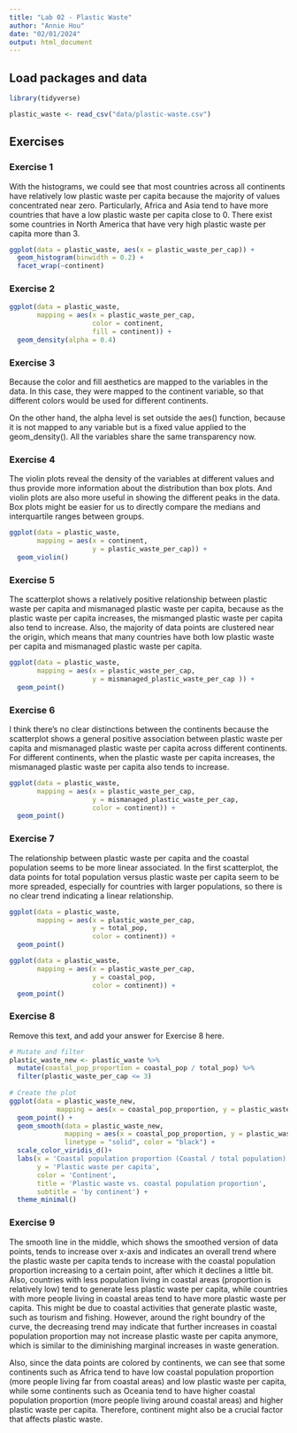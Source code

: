```yaml
---
title: "Lab 02 - Plastic Waste"
author: "Annie Hou"
date: "02/01/2024"
output: html_document
---
```


## Load packages and data

```r
library(tidyverse) 
```

```r
plastic_waste <- read_csv("data/plastic-waste.csv")
```

## Exercises

### Exercise 1

With the histograms, we could see that most countries across all continents have relatively low plastic waste per capita because the majority of values concentrated near zero. Particularly, Africa and Asia tend to have more countries that have a low plastic waste per capita close to 0. There exist some countries in North America that have very high plastic waste per capita more than 3.

```r
ggplot(data = plastic_waste, aes(x = plastic_waste_per_cap)) +
  geom_histogram(binwidth = 0.2) +
  facet_wrap(~continent)
```

### Exercise 2

```r
ggplot(data = plastic_waste, 
       mapping = aes(x = plastic_waste_per_cap, 
                     color = continent, 
                     fill = continent)) +
  geom_density(alpha = 0.4)
```

### Exercise 3

Because the color and fill aesthetics are mapped to the variables in the data. In this case, they were mapped to the continent variable, so that different colors would be used for different continents.

On the other hand, the alpha level is set outside the aes() function, because it is not mapped to any variable but is a fixed value applied to the geom_density(). All the variables share the same transparency now.

### Exercise 4

The violin plots reveal the density of the variables at different values and thus provide more information about the distribution than box plots. And violin plots are also more useful in showing the different peaks in the data. Box plots might be easier for us to directly compare the medians and interquartile ranges between groups.

```r
ggplot(data = plastic_waste, 
       mapping = aes(x = continent, 
                     y = plastic_waste_per_cap)) +
  geom_violin()
```

### Exercise 5

The scatterplot shows a relatively positive relationship between plastic waste per capita and mismanaged plastic waste per capita, because as the plastic waste per capita increases, the mismanged plastic waste per capita also tend to increase. Also, the majority of data points are clustered near the origin, which means that many countries have both low plastic waste per capita and mismanaged plastic waste per capita.

```r
ggplot(data = plastic_waste, 
       mapping = aes(x = plastic_waste_per_cap, 
                     y = mismanaged_plastic_waste_per_cap )) +
  geom_point()
```

### Exercise 6

I think there's no clear distinctions between the continents because the scatterplot shows a general positive association between plastic waste per capita and mismanaged plastic waste per capita across different continents. For different continents, when the plastic waste per capita increases, the mismanaged plastic waste per capita also tends to increase.

```r
ggplot(data = plastic_waste, 
       mapping = aes(x = plastic_waste_per_cap, 
                     y = mismanaged_plastic_waste_per_cap,
                     color = continent)) +
  geom_point()
```

### Exercise 7

The relationship between plastic waste per capita and the coastal population seems to be more linear associated. In the first scatterplot, the data points for total population versus plastic waste per capita seem to be more spreaded, especially for countries with larger populations, so there is no clear trend indicating a linear relationship.

```r
ggplot(data = plastic_waste, 
       mapping = aes(x = plastic_waste_per_cap, 
                     y = total_pop,
                     color = continent)) +
  geom_point()
```

```r
ggplot(data = plastic_waste, 
       mapping = aes(x = plastic_waste_per_cap, 
                     y = coastal_pop,
                     color = continent)) +
  geom_point()
```

### Exercise 8

Remove this text, and add your answer for Exercise 8 here.

```r
# Mutate and filter 
plastic_waste_new <- plastic_waste %>%
  mutate(coastal_pop_proportion = coastal_pop / total_pop) %>%
  filter(plastic_waste_per_cap <= 3)
  
# Create the plot
ggplot(data = plastic_waste_new, 
            mapping = aes(x = coastal_pop_proportion, y = plastic_waste_per_cap, color = continent)) +
  geom_point() +
  geom_smooth(data = plastic_waste_new,
              mapping = aes(x = coastal_pop_proportion, y = plastic_waste_per_cap, color = continent),
              linetype = "solid", color = "black") + 
  scale_color_viridis_d()+ 
  labs(x = 'Coastal population proportion (Coastal / total population)',
       y = 'Plastic waste per capita',
       color = 'Continent',
       title = 'Plastic waste vs. coastal population proportion',
       subtitle = 'by continent') +
  theme_minimal() 

```

### Exercise 9

The smooth line in the middle, which shows the smoothed version of data points, tends to increase over x-axis and indicates an overall trend where the plastic waste per capita tends to increase with the coastal population proportion increasing to a certain point, after which it declines a little bit. Also, countries with less population living in coastal areas (proportion is relatively low) tend to generate less plastic waste per capita, while countries with more people living in coastal areas tend to have more plastic waste per capita. This might be due to coastal activities that generate plastic waste, such as tourism and fishing. However, around the right boundry of the curve, the decreasing trend may indicate that further increases in coastal population proportion may not increase plastic waste per capita anymore, which is similar to the diminishing marginal increases in waste generation. 

Also, since the data points are colored by continents, we can see that some continents such as Africa tend to have low coastal population proportion (more people living far from coastal areas) and low plastic waste per capita, while some continents such as Oceania tend to have higher coastal population proportion (more people living around coastal areas) and higher plastic waste per capita. Therefore, continent might also be a crucial factor that affects plastic waste.

